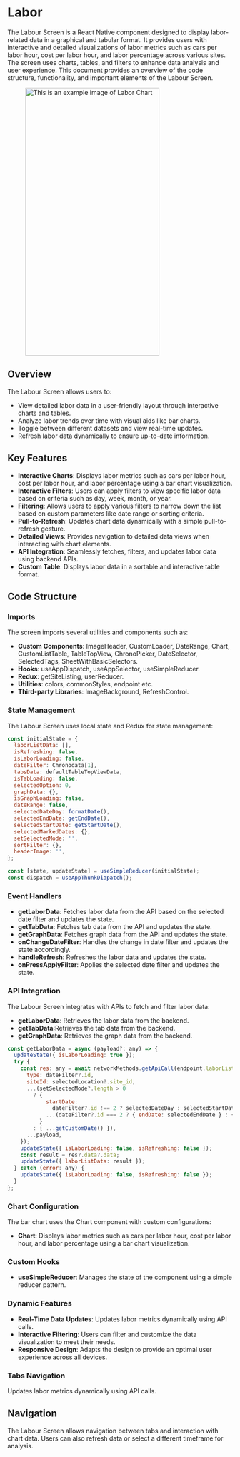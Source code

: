 
# Labor

The Labour Screen is a React Native component designed to display labor-related data in a graphical and tabular format. It provides users with interactive and detailed visualizations of labor metrics such as cars per labor hour, cost per labor hour, and labor percentage across various sites. The screen uses charts, tables, and filters to enhance data analysis and user experience. This document provides an overview of the code structure, functionality, and important elements of the Labour Screen.

<figure> <img src="/img/inventory/laborchart.png" alt="This is an example image  of Labor Chart" width="300" height="600" /></figure>

## Overview

The Labour Screen allows users to:

- View detailed labor data in a user-friendly layout through interactive charts and tables.
- Analyze labor trends over time with visual aids like bar charts.
- Toggle between different datasets and view real-time updates.
- Refresh labor data dynamically to ensure up-to-date information.


## Key Features

- **Interactive Charts**: Displays labor metrics such as cars per labor hour, cost per labor hour, and labor percentage using a bar chart visualization.
- **Interactive Filters**: Users can apply filters to view specific labor data based on criteria such as day, week, month, or year.
- **Filtering**: Allows users to apply various filters to narrow down the list based on custom parameters like date range or sorting criteria.
- **Pull-to-Refresh**: Updates chart data dynamically with a simple pull-to-refresh gesture.
- **Detailed Views**: Provides navigation to detailed data views when interacting with chart elements.
- **API Integration**: Seamlessly fetches, filters, and updates labor data using backend APIs.
- **Custom Table**: Displays labor data in a sortable and interactive table format.

## Code Structure

### Imports

The screen imports several utilities and components such as:

- **Custom Components**: ImageHeader, CustomLoader, DateRange, Chart, CustomListTable, TableTopView, ChronoPicker, DateSelector, SelectedTags, SheetWithBasicSelectors.
- **Hooks**: useAppDispatch, useAppSelector, useSimpleReducer.
- **Redux**: getSiteListing, userReducer.
- **Utilities**: colors, commonStyles, endpoint etc.
- **Third-party Libraries**: ImageBackground, RefreshControl.


### State Management

The Labour Screen uses local state and Redux for state management:

```javascript
const initialState = {
  laborListData: [],
  isRefreshing: false,
  isLaborLoading: false,
  dateFilter: Chronodata[1],
  tabsData: defaultTableTopViewData,
  isTabLoading: false,
  selectedOption: 0,
  graphData: {},
  isGraphLoading: false,
  dateRange: false,
  selectedDateDay: formatDate(),
  selectedEndDate: getEndDate(),
  selectedStartDate: getStartDate(),
  selectedMarkedDates: {},
  setSelectedMode: '',
  sortFilter: {},
  headerImage: '',
};

const [state, updateState] = useSimpleReducer(initialState);
const dispatch = useAppThunkDiapatch();

```

### Event Handlers

- **getLaborData**: Fetches labor data from the API based on the selected date filter and updates the state.
- **getTabData**: Fetches tab data from the API and updates the state.
- **getGraphData**: Fetches graph data from the API and updates the state.
- **onChangeDateFilter**: Handles the change in date filter and updates the state accordingly.
- **handleRefresh**: Refreshes the labor data and updates the state.
- **onPressApplyFilter**: Applies the selected date filter and updates the state.


### API Integration

The Labour Screen integrates with APIs to fetch and filter labor data:

- **getLaborData**: Retrieves the labor data from the backend.
- **getTabData**:Retrieves the tab data from the backend.
- **getGraphData**: Retrieves the graph data from the backend.

```javascript
const getLaborData = async (payload?: any) => {
  updateState({ isLaborLoading: true });
  try {
    const res: any = await networkMethods.getApiCall(endpoint.laborListing, {
      type: dateFilter?.id,
      siteId: selectedLocation?.site_id,
      ...(setSelectedMode?.length > 0
        ? {
            startDate:
              dateFilter?.id !== 2 ? selectedDateDay : selectedStartDate,
            ...(dateFilter?.id === 2 ? { endDate: selectedEndDate } : {}),
          }
        : { ...getCustomDate() }),
      ...payload,
    });
    updateState({ isLaborLoading: false, isRefreshing: false });
    const result = res?.data?.data;
    updateState({ laborListData: result });
  } catch (error: any) {
    updateState({ isLaborLoading: false, isRefreshing: false });
  }
};

```

### Chart Configuration

The bar chart uses the Chart component with custom configurations:

- **Chart**: Displays labor metrics such as cars per labor hour, cost per labor hour, and labor percentage using a bar chart visualization.

### Custom Hooks

- **useSimpleReducer**: Manages the state of the component using a simple reducer pattern.


### Dynamic Features

- **Real-Time Data Updates**: Updates labor metrics dynamically using API calls.
- **Interactive Filtering**: Users can filter and customize the data visualization to meet their needs.
- **Responsive Design**: Adapts the design to provide an optimal user experience across all devices.


### Tabs Navigation

Updates labor metrics dynamically using API calls.


## Navigation

The Labour Screen allows navigation between tabs and interaction with chart data. Users can also refresh data or select a different timeframe for analysis.





